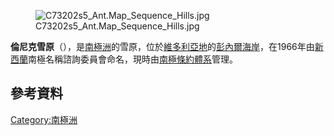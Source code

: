 [[Image:C73202s5_Ant.Map_Sequence_Hills.jpg|thumb]]

{{coord|73|10|S|160|20|E|display=title}}

'''倫尼克雪原'''（{{lang-en|Rennick Névé}}），是[[南極洲|南極洲]]的雪原，位於[[維多利亞地|維多利亞地]]的[[彭內爾海岸|彭內爾海岸]]，在1966年由[[新西蘭|新西蘭]]南極名稱諮詢委員會命名，現時由[[南極條約體系|南極條約體系]]管理。

==參考資料==
{{usgs-gazetteer}}

{{Antarctica-geo-stub}}
[[Category:南極洲|Category:南極洲]]